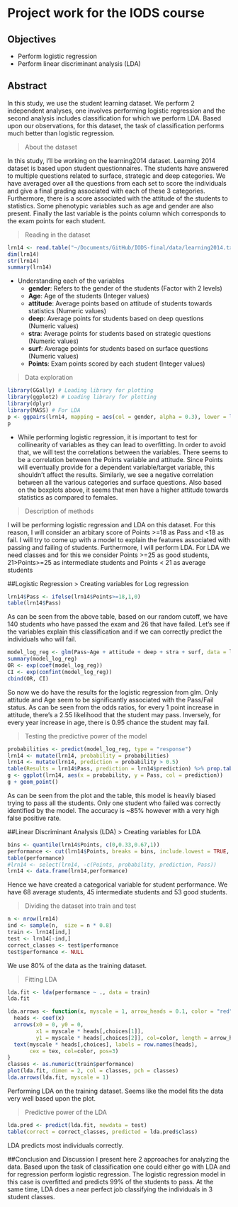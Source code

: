 # Project work for the IODS course

## Objectives
 - Perform logistic regression
 - Perform linear discriminant analysis (LDA)
 
## Abstract
In this study, we use the student learning dataset. We perform 2 independent analyses, one involves performing logistic regression and the second analysis includes classification for which we perform LDA. Based upon our observations, for this dataset, the task of classification performs much better than logistic regression.


> About the dataset

In this study, I'll be working on the learning2014 dataset. Learning 2014 dataset is based upon student questionnaires. The students have answered to multiple questions related to surface, strategic and deep categories. We have averaged over all the questions from each set to score the individuals and give a final grading associated with each of these 3 categories. Furthermore, there is a score associated with the attitude of the students to statistics. Some phenotypic variables such as age and gender are also present. Finally the last variable is the points column which corresponds to the exam points for each student.

> Reading in the dataset
```R
lrn14 <- read.table("~/Documents/GitHub/IODS-final/data/learning2014.txt", header = T, sep = "\t")
dim(lrn14)
str(lrn14)
summary(lrn14)
```

* Understanding each of the variables
    + **gender**: Refers to the gender of the students (Factor with 2 levels)
    + **Age**: Age of the students (Integer values)
    + **attitude**: Average points based on attitude of students towards statistics (Numeric values)
    + **deep**: Average points for students based on deep questions (Numeric values)
    + **stra**: Average points for students based on strategic questions (Numeric values)
    + **surf**: Average points for students based on surface questions (Numeric values)
    + **Points**: Exam points scored by each student (Integer values)
    
> Data exploration
```R
library(GGally) # Loading library for plotting
library(ggplot2) # Loading library for plotting
library(dplyr)
library(MASS) # For LDA
p <- ggpairs(lrn14, mapping = aes(col = gender, alpha = 0.3), lower = list(combo = wrap("facethist", bins = 20)))
p
```

* While performing logistic regression, it is important to test for collinearity of variables as they can lead to overfitting. In order to avoid that, we will test the correlations between the variables. There seems to be a correlation between the Points variable and attitude. Since Points will eventually provide for a dependent variable/target variable, this shouldn't affect the results. Similarly, we see a negative correlation between all the various categories and surface questions. Also based on the boxplots above, it seems that men have a higher attitude towards statistics as compared to females.

> Description of methods

I will be performing logistic regression and LDA on this dataset. For this reason, I will consider an arbitary score of Points >=18 as Pass and <18 as fail. I will try to come up with a model to explain the features associated with passing and failing of students. Furthermore, I will perform LDA. For LDA we need classes and for this we consider Points >=25 as good students, 21>Points>=25 as intermediate students and Points < 21 as average students

##Logistic Regression
> Creating variables for Log regression
```R
lrn14$Pass <- ifelse(lrn14$Points>=18,1,0)
table(lrn14$Pass)
```


As can be seen from the above table, based on our random cutoff, we have 140 students who have passed the exam and 26 that have failed. Let's see if the variables explain this classification and if we can correctly predict the individuals who will fail.

```R
model_log_reg <- glm(Pass~Age + attitude + deep + stra + surf, data = lrn14, family = "binomial")
summary(model_log_reg)
OR <- exp(coef(model_log_reg))
CI <- exp(confint(model_log_reg))
cbind(OR, CI)
```

So now we do have the results for the logistic regression from glm. Only attitude and Age seem to be significantly associated with the Pass/Fail status. As can be seen from the odds ratios, for every 1 point increase in attitude, there's a 2.55 likelihood that the student may pass. Inversely, for every year increase in age, there is 0.95 chance the student may fail.

> Testing the predictive power of the model
```R
probabilities <- predict(model_log_reg, type = "response")
lrn14 <- mutate(lrn14, probability = probabilities)
lrn14 <- mutate(lrn14, prediction = probability > 0.5)
table(Results = lrn14$Pass, prediction = lrn14$prediction) %>% prop.table()
g <- ggplot(lrn14, aes(x = probability, y = Pass, col = prediction))
g + geom_point()
```

As can be seen from the plot and the table, this model is heavily biased trying to pass all the students. Only one student who failed was correctly identified by the model. The accuracy is ~85% however with a very high false positive rate. 

##Linear Discriminant Analysis (LDA)
> Creating variables for LDA
```R
bins <- quantile(lrn14$Points, c(0,0.33,0.67,1))
performance <- cut(lrn14$Points, breaks = bins, include.lowest = TRUE, labels = c("poor", "intermediate", "good"))
table(performance)
#lrn14 <- select(lrn14, -c(Points, probability, prediction, Pass))
lrn14 <- data.frame(lrn14,performance)
```

Hence we have created a categorical variable for student performance. We have 68 average students, 45 intermediate students and 53 good students.

> Dividing the dataset into train and test
```R
n <- nrow(lrn14)
ind <- sample(n,  size = n * 0.8)
train <- lrn14[ind,]
test <- lrn14[-ind,]
correct_classes <- test$performance
test$performance <- NULL
```

We use 80% of the data as the training dataset.

> Fitting LDA
```R
lda.fit <- lda(performance ~ ., data = train)
lda.fit

lda.arrows <- function(x, myscale = 1, arrow_heads = 0.1, color = "red", tex = 0.75, choices = c(1,2)){
  heads <- coef(x)
  arrows(x0 = 0, y0 = 0, 
         x1 = myscale * heads[,choices[1]], 
         y1 = myscale * heads[,choices[2]], col=color, length = arrow_heads)
  text(myscale * heads[,choices], labels = row.names(heads), 
       cex = tex, col=color, pos=3)
}
classes <- as.numeric(train$performance)
plot(lda.fit, dimen = 2, col = classes, pch = classes)
lda.arrows(lda.fit, myscale = 1)
```

Performing LDA on the training dataset. Seems like the model fits the data very well based upon the plot.

> Predictive power of the LDA
```R
lda.pred <- predict(lda.fit, newdata = test)
table(correct = correct_classes, predicted = lda.pred$class)
```

LDA predicts most individuals correctly.

##Conclusion and Discussion
I present here 2 approaches for analyzing the data. Based upon the task of classification one could either go with LDA and for regression perform logistic regression. The logistic regression model in this case is overfitted and predicts 99% of the students to pass. At the same time, LDA does a near perfect job classifying the individuals in 3 student classes.